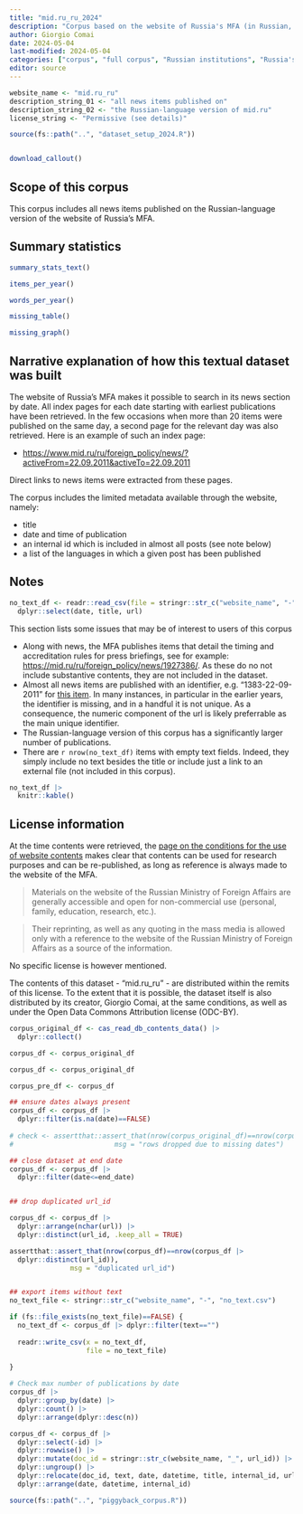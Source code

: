 ```yaml
---
title: "mid.ru_ru_2024"
description: "Corpus based on the website of Russia's MFA (in Russian, 2003-2023)"
author: Giorgio Comai
date: 2024-05-04
last-modified: 2024-05-04
categories: ["corpus", "full corpus", "Russian institutions", "Russia's MFA", "Russian language"]
editor: source
---
```



```r
website_name <- "mid.ru_ru"
description_string_01 <- "all news items published on"
description_string_02 <- "the Russian-language version of mid.ru"
license_string <- "Permissive (see details)"

source(fs::path("..", "dataset_setup_2024.R"))


download_callout()

```


## Scope of this corpus

This corpus includes all news items published on the Russian-language version of the website of Russia's MFA. 

## Summary statistics

```r
summary_stats_text()
```

```r
items_per_year()
```

```r
words_per_year()
```


```r
missing_table() 
```

```r
missing_graph()
```



## Narrative explanation of how this textual dataset was built

The website of Russia's MFA makes it possible to search in its news section by date. All index pages for each date starting with earliest publications have been retrieved. In the few occasions when more than 20 items were published on the same day, a second page for the relevant day was also retrieved. Here is an example of such an index page:

- [https://www.mid.ru/ru/foreign_policy/news/?activeFrom=22.09.2011&activeTo=22.09.2011](https://www.mid.ru/ru/foreign_policy/news/?activeFrom=22.09.2011&activeTo=22.09.2011)

Direct links to news items were extracted from these pages. 

The corpus includes the limited metadata available through the website, namely:

- title
- date and time of publication
- an internal id which is included in almost all posts (see note below)
- a list of the languages in which a given post has been published

## Notes

```r
no_text_df <- readr::read_csv(file = stringr::str_c("website_name", "-", "no_text.csv")) |> 
  dplyr::select(date, title, url) 
```

This section lists some issues that may be of interest to users of this corpus

- Along with news, the MFA publishes items that detail the timing and accreditation rules for press briefings, see for example: [https://mid.ru/ru/foreign_policy/news/1927386/](https://mid.ru/ru/foreign_policy/news/1927386/). As these do no not include substantive contents, they are not included in the dataset. 
- Almost all news items are published with an identifier, e.g. "1383-22-09-2011" for [this item](https://www.mid.ru/ru/foreign_policy/news/1607500/). In many instances, in particular in the earlier years, the identifier is missing, and in a handful it is not unique. As a consequence, the numeric component of the url is likely preferrable as the main unique identifier.
- The Russian-language version of this corpus has a significantly larger number of publications. 
- There are `r nrow(no_text_df)` items with empty text fields. Indeed, they simply include no text besides the title or include just a link to an external file (not included in this corpus).

```r
no_text_df |> 
  knitr::kable()
```


## License information

At the time contents were retrieved, the [page on the conditions for the use of website contents](https://mid.ru/ru/ob_ispolzovanii_informatsii_sayta/) makes clear that contents can be used for research purposes and can be re-published, as long as reference is always made to the website of the MFA. 

> Materials on the website of the Russian Ministry of Foreign Affairs are generally accessible and open for non-commercial use (personal, family, education, research, etc.).

> Their reprinting, as well as any quoting in the mass media is allowed only with a reference to the website of the Russian Ministry of Foreign Affairs as a source of the information.

No specific license is however mentioned.

The contents of this dataset - “mid.ru_ru” - are distributed within the remits of this license. To the extent that it is possible, the dataset itself is also distributed by its creator, Giorgio Comai, at the same conditions, as well as under the Open Data Commons Attribution license (ODC-BY).



```r

corpus_original_df <- cas_read_db_contents_data() |> 
  dplyr::collect()

corpus_df <- corpus_original_df
```

```r
corpus_df <- corpus_original_df

corpus_pre_df <- corpus_df 

## ensure dates always present
corpus_df <- corpus_df |> 
  dplyr::filter(is.na(date)==FALSE) 
  
# check <- assertthat::assert_that(nrow(corpus_original_df)==nrow(corpus_df), 
#                         msg = "rows dropped due to missing dates")

## close dataset at end date
corpus_df <- corpus_df |> 
  dplyr::filter(date<=end_date) 


## drop duplicated url_id

corpus_df <- corpus_df |> 
  dplyr::arrange(nchar(url)) |> 
  dplyr::distinct(url_id, .keep_all = TRUE)

assertthat::assert_that(nrow(corpus_df)==nrow(corpus_df |> 
  dplyr::distinct(url_id)), 
               msg = "duplicated url_id")


## export items without text
no_text_file <- stringr::str_c("website_name", "-", "no_text.csv")

if (fs::file_exists(no_text_file)==FALSE) {
  no_text_df <- corpus_df |> dplyr::filter(text=="")
  
  readr::write_csv(x = no_text_df,
                   file = no_text_file)
  
}

# Check max number of publications by date
corpus_df |> 
  dplyr::group_by(date) |> 
  dplyr::count() |> 
  dplyr::arrange(dplyr::desc(n))

corpus_df <- corpus_df |> 
  dplyr::select(-id) |> 
  dplyr::rowwise() |> 
  dplyr::mutate(doc_id = stringr::str_c(website_name, "_", url_id)) |> 
  dplyr::ungroup() |> 
  dplyr::relocate(doc_id, text, date, datetime, title, internal_id, url_id, translations, countries) |> 
  dplyr::arrange(date, datetime, internal_id)

```




```r
source(fs::path("..", "piggyback_corpus.R"))
```